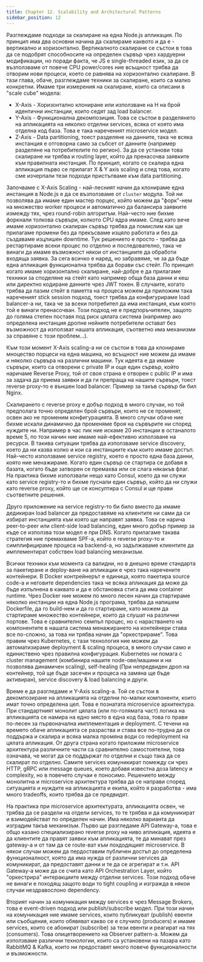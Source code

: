 ```yaml
---
title: Chapter 12. Scalability and Architectural Patterns
sidebar_position: 12
---
```


Разглеждаме подходи за скалиране на една Node.js апликация. По принцип има два основни начина да скалираме каквото и да е - вертикално и хоризонтално. Вертикалното скалиране се състои в това да се подобрят способносите на определен сървър чрез хардуерни модификации, но поради факта, че JS е single-threaded език, за да се възползваме от повече CPU power/cores ние всъщност трябва да отворим нови процеси, което се равнява на хоризонтално скалиране. В тази глава, обаче, разглеждаме техники за скалиране, които са малко конкретни. Имаме три измерения на скалиране, които са описани в "scale cube" модела:

- X-Axis - Хоризонтално клониране или използване на Н на брой идентични инстанции, които седят зад load balancer.
- Y-Axis - Функционална декомпозиция. Това се състои в разделянето на апликацията на няколко отделни services, всяка от която има отделна код база. Това е така нареченият microservice модел.
- Z-Axis - Data partitioning, тоест разделяне на данните, така че всяка инстанция е отговорна само за събсет от данните (например разделяне на потребителите по регион). За да се установи това скалиране ни трябва и routing layer, който да пренасочва заявките към правилната инстанция.
  По принцип, когато се скалира една апликация първо се прилагат X & Y axis scaling и след това, когато сме изчерпали тези подходи пристъпваме към data partitioning.

Започваме с X-Axis Scaling - най-лесният начин да клонираме една инстанция в Node.js е да се възползваме от `cluster` модула. Той ни позволява да имаме един мастер порцес, който можем да "форк"-нем на множество worker процеси и автоматично да балансира заявките измежду тях, чрез round-robin алгоритъм. Най-често ние бихме форкнали толкова сървъри, колкото CPU ядра имаме. След като вече имаме хоризонтално скалиран сървър трябва да помислим как ще прилагаме промени без да прекъсваме изцяло работата и без да създаваме изцлишен downtime. Тук решението е просто - трябва да рестартираме всеки процес по отделно и последователно, така че винаги да имаме възможност някои от инстанциите да обработи входяща заявка. За сега всичко е наред, но забравяме, че за да бъде една апликация функционална трябва да борави със стейт. По принцип когато имаме хоризонтално скалиране, най-добре е да прилагаме техники за споделяне на стейт като например обща база данни и кеш или директно кодиране данните чрез JWT токен. В случаите, когато трябва да пазим стейт в паметта на процеса можем да приложим така нареченият stick session подход, тоест трябва да конфигурираме load balancer-a ни, така че за всеки потребител да има инстанция, към която той е винаги пренасочван. Този подход не е предпоръчителен, защото до голяма степен поставя под риск цялата система (например ако определена инстанция дропне нейните потребители остават без възможност да използват нашата апликация, съответно има механизми за справяне с този проблем...).

Към този момент X-Axis scaling-a ни се състои в това да клонираме мноцество порцеси на една машина, но всъщност ние можем да имаме и няколко сървъра на различни машини. Тук идеята е да имаме сървъри, които са отворени с private IP и още един сървър, който наричаме Reverse Proxy, той от своя страна е отворен c public IP и има за задача да приема заявки и да ги препраща на нашите сървъри, тоест reverse proxy-то е външен load balancer. Пример за такъв сървър би бил Nginx.

Скалирането с reverse proxy е добър подход в много случаи, но той предполага точно определен брой сървъри, които не се променят, освен ако не променим конфигурацията. В много случаи обаче ние бихме искали динамично да променяме броя на сървърите ни според нуждите ни. Например в час пик ние искаме 20 инстанции в останалото време 5, по този начин ние имаме най-ефективно използване на ресурси. В такива ситуации трябва да използваме service discovery, което да ни казва колко и кои са инстанциите към които имаме достъп. Най-често използваме service registry, което е просто една база данни, която ние менажираме. Когато един сървър се стартира се добавя в базата, когато бъде затворен се премахва или се слага някакъв флаг. На практика бихме използвали нещо като Consul, което да ни служи като service registry-то и бихме пуснали един сървър, който да ни служи като reverse proxy, който ще се консултира с Consul и ще прави съответните решения.

Друго приложение на service registry-то би било вместо да имаме дедикиран load balancer да предоставяме на клиентите ни сами да си избират инстанцията към която ще направят заявка. Това се нарича peer-to-peer или client-side load balancing, един много добър пример за къде се използва този модел е при DNS. Когато прилагаме такава стратегия ние премахваме SPF-a, който е reverse proxy-то и симплифицираме процеса на backend-a, но задължаваме клиентите да имплементират собствен load balancing механизъм.

Всички техники към момента са валидни, но в днешно време стандарта за пакетиране и deploy-ване на апликации е чрез така наречените контейнери. В Docker контрейнерът е единица, която пакетира source code-a и неговите dependencies така че всяка апликация да може да бъде изпълнена в каквато и да е обстановка стига да има container runtime. Чрез Docker ние можем по много лесен начин да стартираме няколко инстанции на една Node.js програма, трябва да напишем Dockerfile, да го build-нем и да го стартираме, като можем да стартираме множество контейнери, които да слушат на различни портове. Това е сравнително семпъл процес, но с нарастването на компонентите в нашата система менажирането на контейнери става все по-сложно, за това ни трябва начин да "оркестрираме". Това правим чрез Kubernetes, с тази технология ние можем да автоматизираме deployment & scaling процеса, в много случаи само и единиствено чрез правилна конфигурация. Kubernetes ни помага с cluster management (комбинира нашите node-ове/машини и ни позволява динамичен scaling), self-healing (При непредвиден дроп на контейнер, той ще бъде засечен и процеса на замяна ще бъде активиран), service discovery & load balancing и други.

Време е да разгледаме и Y-Axis scaling-a. Той се състои в декомпозиране на апликацията на отделни по-малки компоненти, които имат точно определена цел. Това е познатата microservice архитектура. При стандартният монолит цялата (или по-голямата част) логика на апликацията се намира на едно място в една код база, това го прави по-лесен за първоначална имплементация и deployment. С течени на времето обаче апликацията се разраства и става все по-трудна да се поддържа и скалира и всяка малка промяна води со redeployment на цялата апликация. От друга страна когато приложим microservice архитектура различните части са сравнително самостоятелни, това означава, че могат да се поддържат по отделни и също така да се скалират по отделно. Самите services комуникират помежду си чрез HTTP, gRPC или message queues, което добавя известна доза latency и complexity, но в повечето случаи е поносимо. Решението между монолитна и microservice архитектура трябва да се направи според ситуацията и нуждите на апликацията и екипа, който я разработва - има много tradeoffs, които трябва да се предвидят.

На практика при microservice архитектурата, апликацията освен, че трябва да се раздели на отдели services, то те трябва и да комуникират и взимодействат по определен начин. Има няколко варианта да изградим такъв механизъм. Първо ще разгледаме API Gateway-a, това е общо казано специализирано reverse proxy на ниво апликация, идеята е да клиентите да правят заявки към апликацията, те да минават през gateway-a и от там да се route-ват към похдодящият microservice. В някои случаи можем да пердоставим публичен достъп до определена функционалност, която да има нужда от различни services да комуникират, да предоставят данни и те да се агрегират и т.н. API Gateway-a може да се счита като API Orchestration Layer, който "оркестрира" интеракциите между отделни services. Този подход обаче не винаги е походящ защото води то tight coupling и изгражда в някои случаи нездравослоно dependency.

Вторият начин за комуникация между services е чрез Message Brokers, това е event-driven подход или publish/subscribe модел. При този начин на комуникация ние имаме services, които публикуват (publish) евенти или съобщения, които обявяват какво се е случило (producers) и имаме services, които се абонират (subscribe) за тези евенти и реагират на тях (consumers). Това олицетворението на Observer pattern-a. Можем да използваме различни технологии, които са установени на пазара като RabbitMQ & Kafka, които ни предоставят много повече функционалности и възможности.
